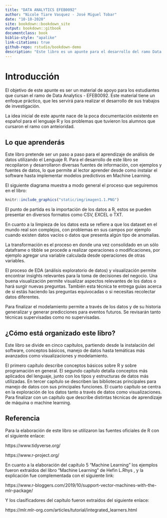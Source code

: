 ```yaml
---
title: "DATA ANALYTICS EFEB0092"
author: "Nicole Tiare Vasquez - José Miguel Tobar"
date: "10-10-2020"
site: bookdown::bookdown_site
output: bookdown::gitbook
documentclass: book
biblio-style: "apalike"
link-citations: true
github-repo: rstudio/bookdown-demo
description: "Este libro es un apunte para el desarrollo del ramo Data Analytics EFEB0092 de la Universidad Técnológica Metropolitana."
---
```

# Introducción

El objetivo de este apunte es ser un material de apoyo para los estudiantes que cursan el ramo de Data Analytics - EFEB0092. Este material tiene un enfoque práctico, que les servirá para realizar el desarrollo de sus trabajos de investigación.

La idea inicial de este apunte nace de la poca documentación existente en español para el lenguaje R y los problemas que tuvieron los alumnos que cursaron el ramo con anteioridad.

## Lo que aprenderás

Este libro pretende ser un paso a paso para el aprendizaje de análisis de datos utilizando el Lenguaje R. Para el desarrollo de este libro se recopilaron y desarrollaron diversas fuentes de información, con ejemplos y fuentes de datos, lo que permite al lector aprender desde como instalar el software hasta implementar modelos predictivos en Machine Learning. 

El siguiente diagrama muestra a modo general el proceso que seguiremos en el libro:

```r
knitr::include_graphics("static/img/imagen1.1.PNG")
```

El punto de partida es la importación de los datos a R, estos se pueden presentar en diversos formatos como CSV, EXCEL o TXT. 

En cuanto a la limpieza de los datos esta se refiere a que los dataset en el mundo real son complejos, con problemas en sus campos por ejemplo cuando existen datos vacíos o datos que presenta algún tipo de anomalías.

La transformación es el proceso en donde una vez consolidado en un sólo dataframe o tibble se procede a realizar operaciones o modificaciones, por ejemplo agregar una variable calculada desde operaciones de otras variables.

El proceso de EDA (análisis exploratorio de datos) y visualización permite encontrar insights relevantes para la toma de decisiones del negocio. Una buena visualización permite visualizar aspectos relevantes de los datos o hará surgir nuevas preguntas. También esta técnica te entrega guias acerca de si estás haciendo las preguntas equivocadas o si necesitas recolectar datos diferentes. 

Para finalizar el modelamiento permite a través de los datos y de su historia generalizar y generar predicciones para eventos futuros. Se revisarán tanto técnicas supervisadas como no supervisadas.

## ¿Cómo está organizado este libro?

Este libro se divide en cinco capítulos, partiendo desde la instalación del software, conceptos básicos, manejo de datos hasta temáticas más avanzados como visualizaciones y modelamiento.

El primero capítulo describe conceptos básicos sobre R y sobre programación en general. El segundo capítulo detalla conceptos más aplicados del lenguaje, junto con los tipos y estructuras de datos más utilizadas. En tercer capítulo se describen las bibliotecas principales para manejo de datos con sus principales funciones. El cuarto capítulo se centra en la exploración de los datos tanto a través de datos como visualizaciones. Para finalizar con un capítulo que describe distintas técnicas de aprendizaje de máquina o machine learning.

## Referencia 

Para la elaboración de este libro se utilizaron las fuentes oficiales de R con el siguiente enlace: 

https://www.tidyverse.org/

https://www.r-project.org/

En cuanto a la elaboración del capítulo 5 “Machine Learning” los ejemplos fueron extraídos del libro “Machine Learning” de Hefin L.Rhys , y la explicación fue complementada con el siguiente link: 

https://www.r-bloggers.com/2019/10/support-vector-machines-with-the-mlr-package/

Y los clasificadores del capítulo fueron extraídos del siguiente enlace:

https://mlr.mlr-org.com/articles/tutorial/integrated_learners.html